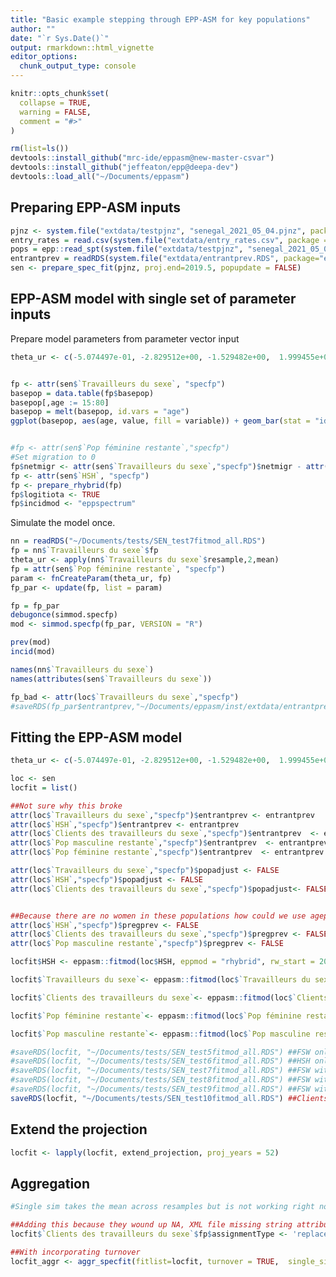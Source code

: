 ```yaml
---
title: "Basic example stepping through EPP-ASM for key populations"
author: ""
date: "`r Sys.Date()`"
output: rmarkdown::html_vignette
editor_options: 
  chunk_output_type: console
---
```

  
```r
knitr::opts_chunk$set(
  collapse = TRUE,
  warning = FALSE,
  comment = "#>"
)
```


```r
rm(list=ls())
devtools::install_github("mrc-ide/eppasm@new-master-csvar")
devtools::install_github("jeffeaton/epp@deepa-dev")
devtools::load_all("~/Documents/eppasm")

```

## Preparing EPP-ASM inputs

```r

pjnz <- system.file("extdata/testpjnz", "senegal_2021_05_04.pjnz", package="eppasm")
entry_rates = read.csv(system.file("extdata/entry_rates.csv", package = "eppasm"))
pops = epp::read_spt(system.file("extdata/testpjnz", "senegal_2021_05_04.pjnz", package="eppasm"))
entrantprev = readRDS(system.file("extdata/entrantprev.RDS", package="eppasm"))
sen <- prepare_spec_fit(pjnz, proj.end=2019.5, popupdate = FALSE)

```

## EPP-ASM model with single set of parameter inputs

Prepare model parameters from parameter vector input
```r
theta_ur <- c(-5.074497e-01, -2.829512e+00, -1.529482e+00,  1.999455e+03, -6.620818e-02,-7.390377e-02, -3.267637e-03,  2.730426e+00, -3.984808e-01, -3.242572e+00)


fp <- attr(sen$`Travailleurs du sexe`, "specfp")
basepop = data.table(fp$basepop)
basepop[,age := 15:80]
basepop = melt(basepop, id.vars = "age")
ggplot(basepop, aes(age, value, fill = variable)) + geom_bar(stat = "identity", position = "dodge") + ylab("Number of people") + xlab("Age") + theme_bw() + scale_fill_discrete(name = NULL) + ggtitle("Base FSW Population")


#fp <- attr(sen$`Pop féminine restante`,"specfp")
#Set migration to 0
fp$netmigr <- attr(sen$`Travailleurs du sexe`,"specfp")$netmigr - attr(sen$`Travailleurs du sexe`,"specfp")$netmigr
fp <- attr(sen$`HSH`, "specfp")
fp <- prepare_rhybrid(fp)
fp$logitiota <- TRUE
fp$incidmod <- "eppspectrum"

```

Simulate the model once.

```r
nn = readRDS("~/Documents/tests/SEN_test7fitmod_all.RDS")
fp = nn$`Travailleurs du sexe`$fp
theta_ur <- apply(nn$`Travailleurs du sexe`$resample,2,mean)
fp = attr(sen$`Pop féminine restante`, "specfp")
param <- fnCreateParam(theta_ur, fp)
fp_par <- update(fp, list = param)

fp = fp_par
debugonce(simmod.specfp)
mod <- simmod.specfp(fp_par, VERSION = "R")

prev(mod)
incid(mod)

names(nn$`Travailleurs du sexe`)
names(attributes(sen$`Travailleurs du sexe`))

fp_bad <- attr(loc$`Travailleurs du sexe`,"specfp")
#saveRDS(fp_par$entrantprev,"~/Documents/eppasm/inst/extdata/entrantprev.RDS")


```


## Fitting the EPP-ASM model

```r
theta_ur <- c(-5.074497e-01, -2.829512e+00, -1.529482e+00,  1.999455e+03, -6.620818e-02,-7.390377e-02, -3.267637e-03,  2.730426e+00, -3.984808e-01, -3.242572e+00)

loc <- sen
locfit = list()

##Not sure why this broke
attr(loc$`Travailleurs du sexe`,"specfp")$entrantprev <- entrantprev
attr(loc$`HSH`,"specfp")$entrantprev <- entrantprev
attr(loc$`Clients des travailleurs du sexe`,"specfp")$entrantprev  <- entrantprev
attr(loc$`Pop masculine restante`,"specfp")$entrantprev  <- entrantprev
attr(loc$`Pop féminine restante`,"specfp")$entrantprev  <- entrantprev

attr(loc$`Travailleurs du sexe`,"specfp")$popadjust <- FALSE
attr(loc$`HSH`,"specfp")$popadjust <- FALSE
attr(loc$`Clients des travailleurs du sexe`,"specfp")$popadjust<- FALSE


##Because there are no women in these populations how could we use agepregprev function...
attr(loc$`HSH`,"specfp")$pregprev <- FALSE  
attr(loc$`Clients des travailleurs du sexe`,"specfp")$pregprev <- FALSE  
attr(loc$`Pop masculine restante`,"specfp")$pregprev <- FALSE  

locfit$HSH <- eppasm::fitmod(loc$HSH, eppmod = "rhybrid", rw_start = 2005,B0=1e3, B=1e2, opt_iter = 1, number_k=50, optfit = TRUE,  opt_init = theta_ur,opthess=FALSE)

locfit$`Travailleurs du sexe`<- eppasm::fitmod(loc$`Travailleurs du sexe`, eppmod = "rhybrid", rw_start = 2005,B0=1e3, B=1e2, opt_iter = 1, number_k=250, optfit = TRUE, opt_init = theta_ur,opthess=FALSE)

locfit$`Clients des travailleurs du sexe`<- eppasm::fitmod(loc$`Clients des travailleurs du sexe`, eppmod = "rhybrid",rw_start = 2005,B0=1e3, B=1e2, opt_iter = 1, number_k=250, optfit = TRUE,  opt_init = theta_ur,opthess=FALSE)

locfit$`Pop féminine restante`<- eppasm::fitmod(loc$`Pop féminine restante`,  eppmod = "rhybrid",  rw_start = 2005,B0=1e3, B=1e2, opt_iter = 1, number_k=250, optfit = TRUE,  opt_init = theta_ur)

locfit$`Pop masculine restante`<- eppasm::fitmod(loc$`Pop masculine restante`,  eppmod = "rhybrid", rw_start = 2005, B0=1e3, B=1e2, opt_iter = 1, number_k=250, optfit = TRUE,  opt_init = theta_ur)

#saveRDS(locfit, "~/Documents/tests/SEN_test5fitmod_all.RDS") ##FSW only
#saveRDS(locfit, "~/Documents/tests/SEN_test6fitmod_all.RDS") ##HSH only
#saveRDS(locfit, "~/Documents/tests/SEN_test7fitmod_all.RDS") ##FSW with popadjust = FALSE
#saveRDS(locfit, "~/Documents/tests/SEN_test8fitmod_all.RDS") ##FSW with lower entrant numbers
#saveRDS(locfit, "~/Documents/tests/SEN_test9fitmod_all.RDS") ##FSW with no ANC data
saveRDS(locfit, "~/Documents/tests/SEN_test10fitmod_all.RDS") ##Clients only
```

## Extend the projection

```r
locfit <- lapply(locfit, extend_projection, proj_years = 52)

```

## Aggregation

```r
#Single sim takes the mean across resamples but is not working right now - resulting in Nan- Instead, set to just take first 2 resamples for testing

##Adding this because they wound up NA, XML file missing string attribute
locfit$`Clients des travailleurs du sexe`$fp$assignmentType <- 'replace'

##With incorporating turnover
locfit_aggr <- aggr_specfit(fitlist=locfit, turnover = TRUE,  single_sim = FALSE)

```
